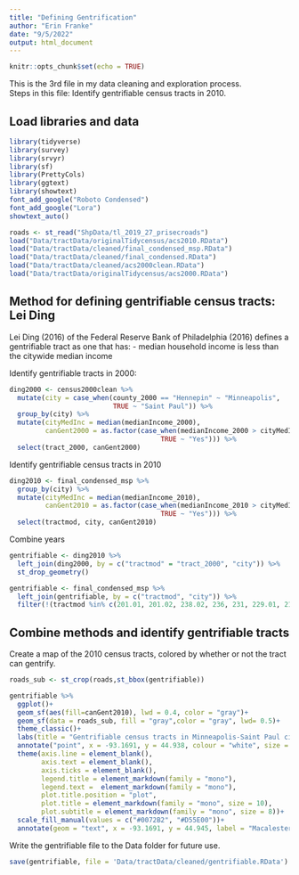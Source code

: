 ```yaml
---
title: "Defining Gentrification"
author: "Erin Franke"
date: "9/5/2022"
output: html_document
---
```


```r
knitr::opts_chunk$set(echo = TRUE)
```

This is the 3rd file in my data cleaning and exploration process. \
Steps in this file: Identify gentrifiable census tracts in 2010. \

## Load libraries and data 

```r
library(tidyverse)
library(survey)
library(srvyr)
library(sf)
library(PrettyCols)
library(ggtext)
library(showtext)
font_add_google("Roboto Condensed")
font_add_google("Lora")
showtext_auto()
```

```r
roads <- st_read("ShpData/tl_2019_27_prisecroads")
load("Data/tractData/originalTidycensus/acs2010.RData")
load("Data/tractData/cleaned/final_condensed_msp.RData")
load("Data/tractData/cleaned/final_condensed.RData")
load("Data/tractData/cleaned/acs2000clean.RData")
load("Data/tractData/originalTidycensus/acs2000.RData")
```


## Method for defining gentrifiable census tracts: Lei Ding

Lei Ding (2016) of the Federal Reserve Bank of Philadelphia (2016) defines a gentrifiable tract as one that has: 
- median household income is less than the citywide median income

Identify gentrifiable tracts in 2000:

```r
ding2000 <- census2000clean %>%
  mutate(city = case_when(county_2000 == "Hennepin" ~ "Minneapolis", 
                          TRUE ~ "Saint Paul")) %>%
  group_by(city) %>%
  mutate(cityMedInc = median(medianIncome_2000), 
         canGent2000 = as.factor(case_when(medianIncome_2000 > cityMedInc ~ "No", 
                                      TRUE ~ "Yes"))) %>%
  select(tract_2000, canGent2000)
```

Identify gentrifiable census tracts in 2010

```r
ding2010 <- final_condensed_msp %>%
  group_by(city) %>%
  mutate(cityMedInc = median(medianIncome_2010), 
         canGent2010 = as.factor(case_when(medianIncome_2010 > cityMedInc ~ "No", 
                                      TRUE ~ "Yes"))) %>%
  select(tractmod, city, canGent2010)
```

Combine years

```r
gentrifiable <- ding2010 %>%
  left_join(ding2000, by = c("tractmod" = "tract_2000", "city")) %>%
  st_drop_geometry()

gentrifiable <- final_condensed_msp %>%
  left_join(gentrifiable, by = c("tractmod", "city")) %>%
  filter(!(tractmod %in% c(201.01, 201.02, 238.02, 236, 231, 229.01, 218, 217, 214, 212, 205, 204, 244, 247, 419, 420.01, 420.02, 425.03, 425.04, 418, 417, 416.02, 422.01, 422.02, 423.02)))
```


## Combine methods and identify gentrifiable tracts

Create a map of the 2010 census tracts, colored by whether or not the tract can gentrify. 

```r
roads_sub <- st_crop(roads,st_bbox(gentrifiable))

gentrifiable %>%
  ggplot()+
  geom_sf(aes(fill=canGent2010), lwd = 0.4, color = "gray")+
  geom_sf(data = roads_sub, fill = "gray",color = "gray", lwd= 0.5)+
  theme_classic()+
  labs(title = "Gentrifiable census tracts in Minneapolis-Saint Paul city limits in 2010", fill = "Gentrifiable", x = "", y = "", color = "City")+
  annotate("point", x = -93.1691, y = 44.938, colour = "white", size = 1) +
  theme(axis.line = element_blank(), 
        axis.text = element_blank(), 
        axis.ticks = element_blank(),
        legend.title = element_markdown(family = "mono"),
        legend.text =  element_markdown(family = "mono"),
        plot.title.position = "plot", 
        plot.title = element_markdown(family = "mono", size = 10),
        plot.subtitle = element_markdown(family = "mono", size = 8))+
  scale_fill_manual(values = c("#0072B2", "#D55E00"))+
  annotate(geom = "text", x = -93.1691, y = 44.945, label = "Macalester \nCollege", size = 2, color = "white")
```

Write the gentrifiable file to the Data folder for future use. 

```r
save(gentrifiable, file = 'Data/tractData/cleaned/gentrifiable.RData')
```






